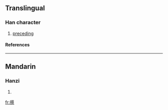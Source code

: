 ==Translingual==
===Han character===
{{Han char|rn=64|rad=手|as=15|sn=18|four=5409<sub>1</sub>|canj=手廿月火 (QTBF)}}
# [[preceding]]
====References====
{{Han ref|kx=0462.020|dkj=12931|dj=0811.100|hdz=31979.050|uh=6503|ud=25859|bh=EFD6|bd=61398}}

----
==Mandarin==
===Hanzi===
{{cmn-hanzi|pin=[[huō]] ([[huo1]]), [[què]] ([[que4]]), [[sà]] ([[sa4]])|wg=huo<sup>1</sup>, ch'üeh<sup>4</sup>, sa<sup>4</sup>}}
# {{defn|Mandarin}}

[[fr:攃]]